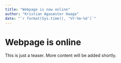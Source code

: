 ---
title: "Webpage is now online"
author: "Kristian Agasøster Haaga"
date: "`r format(Sys.time(), '%Y-%m-%d')`"
---

# Webpage is online
This is just a teaser. More content will be added shortly. 
